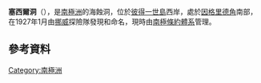 {{coord|68|46|S|90|42|W|display=title}}

'''塞西爾洞'''（{{lang-en|Cecil Cave}}），是[[南極洲|南極洲]]的海蝕洞，位於[[彼得一世島|彼得一世島]]西岸，處於[[因格里德角|因格里德角]]南部，在1927年1月由[[挪威|挪威]]探險隊發現和命名，現時由[[南極條約體系|南極條約體系]]管理。

==參考資料==
{{cite web|url=http://www.scribd.com/doc/36721395/Gna-GeographicNamesOfTheAntarctic1stEdition1981-djvu|work=Gna-GeographicNamesOfTheAntarctic1stEdition1981_djvu|title=Cecil Cave|page=377|accessdate=October 30, 2011|archive-date=2013-10-15|archive-url=https://web.archive.org/web/20131015093051/http://www.scribd.com/doc/36721395/Gna-GeographicNamesOfTheAntarctic1stEdition1981-djvu|dead-url=no}}

{{Antarctica-geo-stub}}
[[Category:南極洲|Category:南極洲]]